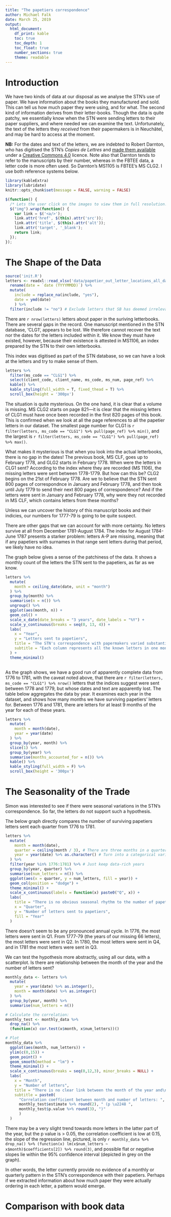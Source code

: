 ```yaml
---
title: "The papetiers correspondence"
author: Michael Falk
date: March 25, 2019
output:
  html_document:
    df_print: kable
    toc: true
    toc_depth: 1
    toc_float: true
    number_sections: true
    theme: readable
---
```


# Introduction

We have two kinds of data at our disposal as we analyse the STN's use of paper. We have information about the books they manufactured and sold. This can tell us how much paper they were using, and for what. The second kind of information derives from their letter-books. Though the data is quite patchy, we essentially know when the STN were sending letters to their paper suppliers, and where needed we can examine the text. Unfortunately, the text of the letters they *received* from their papermakers is in Neuch&acirc;tel, and may be hard to access at the moment.

**NB:** For the dates and text of the letters, we are indebted to Robert Darnton, who has digitised the STN's *Copies de Lettres* and [made them available](http://www.robertdarnton.org/literarytour/copiesdelettres) under a [Creative Commons 4.0](http://www.robertdarnton.org/copyright) licence. Note also that Darnton tends to refer to the manuscripts by their number, whereas in the FBTEE data, a letter code is more often used. So Darnton's MS1105 is FBTEE's MS CLG2. I use both reference systems below.

```r
library(kableExtra)
library(lubridate)
knitr::opts_chunk$set(message = FALSE, warning = FALSE)
```

```js
$(function() {
  /* Lets the user click on the images to view them in full resolution. */
  $("img").wrap(function() {
    var link = $('<a/>');
    link.attr('href', $(this).attr('src'));
    link.attr('title', $(this).attr('alt'));
    link.attr('target', '_blank');
    return link;
  });
});
```

# The Shape of the Data

```r
source('init.R')
letters <- readxl::read_xlsx('data/papetier_out_letter_locations_all_dates.xlsx') %>%
  rename(date = `date (YYYYMMDD)`) %>%
  mutate(
    include = replace_na(include, "yes"),
    date = ymd(date)
    ) %>%
  filter(include != "no") # Exclude letters that SB has deemed irrelevant to the paper trade
```

There are `r nrow(letters)` letters about paper in the suriving letterbooks. There are several gaps in the record. One manuscript mentioned in the STN database, 'CLG1', appears to be lost. We therefore cannot recover the text nor the dates for the letters included within it. We know they must have existed, however, because their existence is attested in MS1106, an index prepared by the STN to their own letterbooks.

This index was digitised as part of the STN database, so we can have a look at the letters and try to make sense of them.

```r
letters %>%
  filter(ms_code == "CLG1") %>%
  select(client_code, client_name, ms_code, ms_num, page_ref) %>%
  kable() %>%
  kable_styling(full_width = T, fixed_thead = T) %>%
  scroll_box(height = '300px')
```

The situation is quite mysterious. On the one hand, it is clear that a volume is missing. MS CLG2 starts on page 821&mdash;it is clear that the missing letters of CLG1 must have once been recorded in the first 820 pages of this book. This is confirmed when we look at all the page references to all the papetier letters in our dataset. The smallest page number for CLG1 is `r filter(letters, ms_code == "CLG1") %>% pull(page_ref) %>% min()`, and the largest is `r filter(letters, ms_code == "CLG1") %>% pull(page_ref) %>% max()`.

What makes it mysterious is that when you look into the actual letterbooks, there is no gap in the dates! The previous book, MS CLF, goes up to February 1778, and GLG2 starts in February 1778. When were the letters in CLG1 sent? According to the index where they are recorded (MS 1106), the missing letters were sent between 1778-1779. But how can this be? CLG2 begins on the 21st of February 1778. Are we to believe that the STN sent 800 pages of correspondnce in January and February 1778, and then took until July 1779 to send their next 800 pages of correspondence? And if the letters were sent in January and February 1778, why were they not recorded in MS CLF, which contains letters from these months?

Unless we can uncover the history of this manuscript books and their indicies, our numbers for 1777-79 is going to be quite suspect.

There are other gaps that we can account for with more certainty. No letters survive at all from December 1781-August 1784. The index for August 1784-June 1787 presents a starker problem: letters A-P are missing, meaning that if any papetiers with surnames in that range sent letters during that period, we likely have no idea.

The graph below gives a sense of the patchiness of the data. It shows a monthly count of the letters the STN sent to the papetiers, as far as we know.

```r
letters %>%
  mutate(
    month = ceiling_date(date, unit = "month")
  ) %>%
  group_by(month) %>%
  summarise(n = n()) %>%
  ungroup() %>%
  ggplot(aes(month, n)) +
  geom_col() +
  scale_x_date(date_breaks = "3 years", date_labels = "%Y") +
  scale_y_continuous(breaks = seq(0, 13, 4)) +
  labs(
    x = "Year",
    y = "Letters sent to papetiers",
    title = "The STN's correspondence with papermakers varied substantially\nfrom month to month",
    subtitle = "Each column represents all the known letters in one month"
  ) +
  theme_minimal()
  
```

As the graph shows, we have a good run of apparently complete data from 1776 to 1781, with the caveat noted above, that there are `r filter(letters, ms_code == "CLG1") %>% nrow()` letters that the indices suggest were sent between 1778 and 1779, but whose dates and text are apparently lost. The table below aggregates the data by year. It examines each year in the dataset, and shows how many months we have surviving papetiers' letters for. Between 1776 and 1781, there are letters for at least 9 months of the year for each of these years.

```r
letters %>%
  mutate(
    month = month(date),
    year = year(date)
  ) %>%
  group_by(year, month) %>%
  slice(1) %>%
  group_by(year) %>%
  summarise(months_accounted_for = n()) %>%
  kable() %>%
  kable_styling(full_width = F) %>%
  scroll_box(height = '300px')
```

# The Seasonality of the Trade

Simon was interested to see if there were seasonal variations in the STN's correspondence. So far, the letters do not support such a hypothesis.

The below graph directly compares the number of surviving papetiers letters sent each quarter from 1776 to 1781.

```r
letters %>%
  mutate(
    month = month(date),
    quarter = ceiling(month / 3), # There are three months in a quarter
    year = year(date) %>% as.character() # Turn into a categorical variable
  ) %>%
  filter(year %in% 1776:1781) %>% # Just keep data-rich years
  group_by(year, quarter) %>%
  summarise(num_letters = n()) %>%
  ggplot(aes(x = quarter, y = num_letters, fill = year)) +
  geom_col(position = "dodge") +
  theme_minimal() +
  scale_x_continuous(labels = function(x) paste0("Q", x)) +
  labs(
    title = "There is no obvious seasonal rhythm to the number of papetiers' letters",
    x = "Quarter",
    y = "Number of letters sent to papetiers",
    fill = "Year"
  )
```

There doesn't seem to be any pronounced annual cycle. In 1776, the most letters were sent in Q1. From 1777-79 (the years of our missing 66 letters), the most letters were sent in Q2. In 1780, the most letters were sent in Q4, and in 1781 the most letters were sent in Q3.

We can test the hypothesis more abstractly, using all our data, with a scatterplot. Is there are relationship between the month of the year and the number of letters sent?

```r
monthly_data <- letters %>%
  mutate(
    year = year(date) %>% as.integer(),
    month = month(date) %>% as.integer()
  ) %>%
  group_by(year, month) %>%
  summarise(num_letters = n())

# Calculate the correlation:
monthly_test <- monthly_data %>%
  drop_na() %>%
  (function(x) cor.test(x$month, x$num_letters))()

# Plot
monthly_data %>%
  ggplot(aes(month, num_letters)) +
  ylim(c(0,15)) +
  geom_point() +
  geom_smooth(method = "lm") +
  theme_minimal() +
  scale_x_continuous(breaks = seq(0,12,3), minor_breaks = NULL) +
  labs(
    x = "Month",
    y = "Number of letters",
    title = "There is no clear link between the month of the year and\nthe number of papetiers' letters sent",
    subtitle = paste0(
      "Correlation coefficient between month and number of letters: ",
      monthly_test$estimate %>% round(2), " (p \u2248 ", 
      monthly_test$p.value %>% round(3), ")"
      )
  )
```

There may be a very slight trend towards more letters in the latter part of the year, but the p value is > 0.05, the correlation coefficient is low at 0.15, the slope of the regression line, pictured, is only `r monthly_data %>% drop_na() %>% (function(x) lm(x$num_letters ~ x$month)$coefficients[2]) %>% round(3)`, and possible flat or negative slopes lie within the 95% confidence interval (depicted in grey on the graph).

In other words, the letter currently provide no evidence of a monthly or quarterly pattern in the STN's correspondence with their papetiers. Perhaps if we extracted information about how much paper they were actually ordering in each letter, a pattern would emerge.

# Comparison with book data

